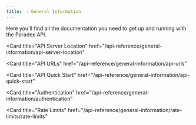 ```yaml
---
title:  ℹ️ General Information
---
```


Here you'll find all the documentation you need to get up and running with the Paradex API.

<CardGroup cols={1}>

<Card
  title="API Server Location"
  href="/api-reference/general-information/api-server-location"
>
</Card>

<Card
  title="API URLs"
  href="/api-reference/general-information/api-urls"
>
</Card>

<Card
  title="API Quick Start"
  href="/api-reference/general-information/api-quick-start"
>
</Card>

<Card
  title="Authentication"
  href="/api-reference/general-information/authentication"
>
</Card>

<Card
  title="Rate Limits"
  href="/api-reference/general-information/rate-limits/rate-limits"
>
</Card>

</CardGroup>
